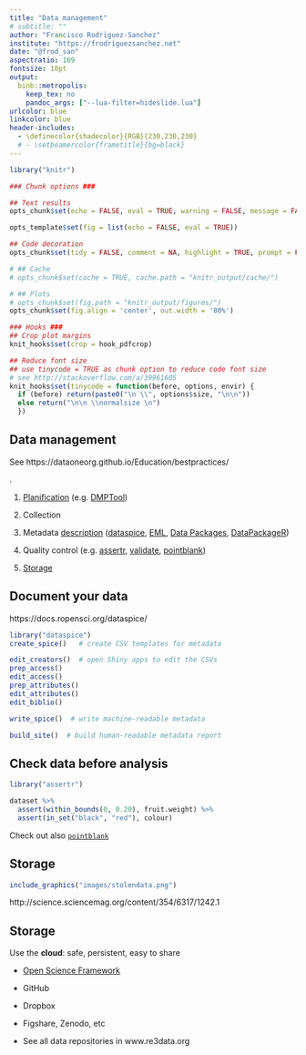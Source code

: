 ```yaml
---
title: "Data management"
# subtitle: ""
author: "Francisco Rodriguez-Sanchez"
institute: "https://frodriguezsanchez.net"
date: "@frod_san"
aspectratio: 169
fontsize: 10pt
output: 
  binb::metropolis:
    keep_tex: no
    pandoc_args: ["--lua-filter=hideslide.lua"]
urlcolor: blue
linkcolor: blue
header-includes:
  - \definecolor{shadecolor}{RGB}{230,230,230}
  # - \setbeamercolor{frametitle}{bg=black}
---
```



```r

library("knitr")

### Chunk options ###

## Text results
opts_chunk$set(echo = FALSE, eval = TRUE, warning = FALSE, message = FALSE, size = 'tiny')

opts_template$set(fig = list(echo = FALSE, eval = TRUE))

## Code decoration
opts_chunk$set(tidy = FALSE, comment = NA, highlight = TRUE, prompt = FALSE, crop = TRUE)

# ## Cache
# opts_chunk$set(cache = TRUE, cache.path = "knitr_output/cache/")

# ## Plots
# opts_chunk$set(fig.path = "knitr_output/figures/")
opts_chunk$set(fig.align = 'center', out.width = '80%')

### Hooks ###
## Crop plot margins
knit_hooks$set(crop = hook_pdfcrop)

## Reduce font size
## use tinycode = TRUE as chunk option to reduce code font size
# see http://stackoverflow.com/a/39961605
knit_hooks$set(tinycode = function(before, options, envir) {
  if (before) return(paste0("\n \\", options$size, "\n\n"))
  else return("\n\n \\normalsize \n")
  })

```





## Data management

See https://dataoneorg.github.io/Education/bestpractices/

.

1. [Planification](https://doi.org/10.1371/journal.pcbi.1004525) (e.g. [DMPTool](https://dmptool.org/))

2. Collection

3. Metadata [description](https://dataoneorg.github.io/Education/bp_step/describe/) ([dataspice](https://docs.ropensci.org/dataspice/), [EML](https://docs.ropensci.org/EML), [Data Packages](http://frictionlessdata.io/), [DataPackageR](https://docs.ropensci.org/DataPackageR/))

4. Quality control (e.g. [assertr](https://github.com/ropensci/assertr), [validate](https://github.com/data-cleaning/validate),
[pointblank](https://github.com/rich-iannone/pointblank))

5. [Storage](https://doi.org/10.1371/journal.pcbi.1005097)


## Document your data

https://docs.ropensci.org/dataspice/

```r
library("dataspice")
create_spice()   # create CSV templates for metadata

edit_creators()  # open Shiny apps to edit the CSVs
prep_access()
edit_access()
prep_attributes()
edit_attributes()
edit_biblio()

write_spice()  # write machine-readable metadata

build_site()  # build human-readable metadata report
```


## Check data before analysis

```r
library("assertr")

dataset %>% 
  assert(within_bounds(0, 0.20), fruit.weight) %>% 
  assert(in_set("black", "red"), colour)
```

Check out also [`pointblank`](https://rich-iannone.github.io/pointblank/index.html)


## Storage

```r
include_graphics("images/stolendata.png")
```

\scriptsize
http://science.sciencemag.org/content/354/6317/1242.1
\normalsize



## Storage

Use the **cloud**: safe, persistent, easy to share

- [Open Science Framework](https://osf.io/)

- GitHub

- Dropbox

- Figshare, Zenodo, etc

- See all data repositories in www.re3data.org



